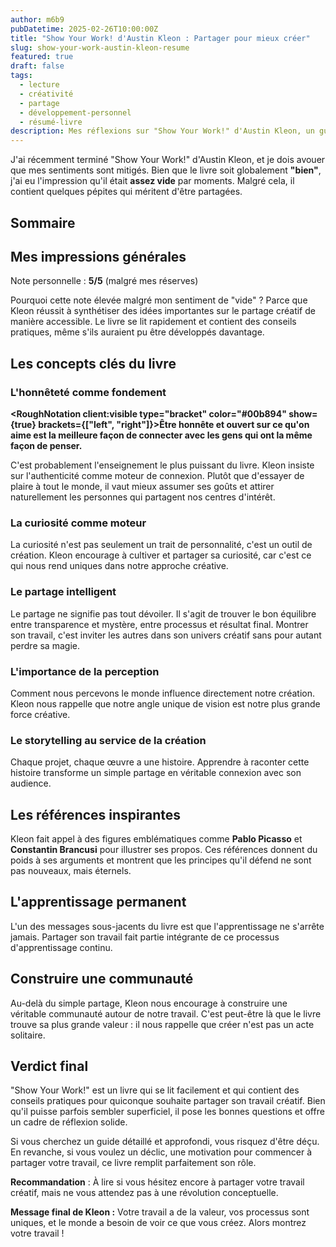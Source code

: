```yaml
---
author: m6b9
pubDatetime: 2025-02-26T10:00:00Z
title: "Show Your Work! d'Austin Kleon : Partager pour mieux créer"
slug: show-your-work-austin-kleon-resume
featured: true
draft: false
tags:
  - lecture
  - créativité
  - partage
  - développement-personnel
  - résumé-livre
description: Mes réflexions sur "Show Your Work!" d'Austin Kleon, un guide pour partager son travail créatif et construire une audience authentique.
---
```



J'ai récemment terminé "Show Your Work!" d'Austin Kleon, et je dois avouer que mes sentiments sont mitigés. Bien que le livre soit globalement **"bien"**, j'ai eu l'impression qu'il était **assez vide** par moments. Malgré cela, il contient quelques pépites qui méritent d'être partagées.

## Sommaire

## Mes impressions générales

Note personnelle : **5/5** (malgré mes réserves)

Pourquoi cette note élevée malgré mon sentiment de "vide" ? Parce que Kleon réussit à synthétiser des idées importantes sur le partage créatif de manière accessible. Le livre se lit rapidement et contient des conseils pratiques, même s'ils auraient pu être développés davantage.

<CreativeProcessTimeline client:visible />

## Les concepts clés du livre

### L'honnêteté comme fondement

**<RoughNotation client:visible type="bracket" color="#00b894" show={true} brackets={["left", "right"]}>Être honnête et ouvert sur ce qu'on aime est la meilleure façon de connecter avec les gens qui ont la même façon de penser.</RoughNotation>**

C'est probablement l'enseignement le plus puissant du livre. Kleon insiste sur l'authenticité comme moteur de connexion. Plutôt que d'essayer de plaire à tout le monde, il vaut mieux assumer ses goûts et attirer naturellement les personnes qui partagent nos centres d'intérêt.

<AuthenticityMatrix client:visible />

### La curiosité comme moteur

La curiosité n'est pas seulement un trait de personnalité, c'est un <RoughNotation client:visible type="underline" color="#4ecdc4" show={true}>outil de création</RoughNotation>. Kleon encourage à cultiver et partager sa curiosité, car c'est ce qui nous rend uniques dans notre approche créative.

### Le partage intelligent

Le partage ne signifie pas tout dévoiler. Il s'agit de trouver le bon équilibre entre transparence et mystère, entre processus et résultat final. Montrer son travail, c'est inviter les autres dans son univers créatif sans pour autant perdre sa magie.

<AudienceBuildingCalculator client:visible />

### L'importance de la perception

Comment nous percevons le monde influence directement notre création. Kleon nous rappelle que notre angle unique de vision est notre plus grande force créative.

### Le storytelling au service de la création

Chaque projet, chaque œuvre a une histoire. Apprendre à raconter cette histoire transforme un simple partage en <RoughNotation client:visible type="highlight" color="#ff6b6b" show={true}>véritable connexion</RoughNotation> avec son audience.

<StorytellingFramework client:visible />

## Les références inspirantes

Kleon fait appel à des figures emblématiques comme **Pablo Picasso** et **Constantin Brancusi** pour illustrer ses propos. Ces références donnent du poids à ses arguments et montrent que les principes qu'il défend ne sont pas nouveaux, mais éternels.

## L'apprentissage permanent

L'un des messages sous-jacents du livre est que l'apprentissage ne s'arrête jamais. Partager son travail fait partie intégrante de ce processus d'apprentissage continu.

## Construire une communauté

Au-delà du simple partage, Kleon nous encourage à construire une véritable communauté autour de notre travail. C'est peut-être là que le livre trouve sa plus grande valeur : il nous rappelle que créer n'est pas un acte solitaire.

<SharingImpactComparison client:visible />

## Verdict final

"Show Your Work!" est un livre qui se lit facilement et qui contient des conseils pratiques pour quiconque souhaite partager son travail créatif. Bien qu'il puisse parfois sembler superficiel, il pose les bonnes questions et offre un cadre de réflexion solide.

Si vous cherchez un guide détaillé et approfondi, vous risquez d'être déçu. En revanche, si vous voulez un déclic, une motivation pour commencer à partager votre travail, ce livre remplit parfaitement son rôle.

**Recommandation** : À lire si vous hésitez encore à partager votre travail créatif, mais ne vous attendez pas à une <RoughNotation client:visible type="underline" color="#45b7d1" show={true}>révolution conceptuelle</RoughNotation>.

**Message final de Kleon :** Votre travail a de la valeur, vos processus sont uniques, et le monde a besoin de voir ce que vous créez. Alors montrez votre travail !
